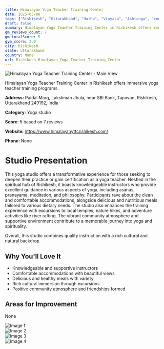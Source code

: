 ```yaml
---
title: Himalayan Yoga Teacher Training Center
date: 2025-03-08
tags: ["Rishikesh", "Uttarakhand", "Hatha", "Vinyasa", "Ashtanga", "community", "immersive experience", "Rishikesh"]  
draft: false
summary: Himalayan Yoga Teacher Training Center in Rishikesh offers immersive yoga teacher training programs.
gm_reviews_count: 7
gm_totalScore: 5
gym_score: 3.0
city: Rishikesh
state: Uttarakhand
country: None
url: Rishikesh_Himalayan_Yoga_Teacher_Training_Center
---
```


<div className="aspect-[16/9] relative my-8">
  <img 
    src="https://lh5.googleusercontent.com/p/AF1QipPXXW3KOkcsY71hDXJ3Swn6qaaXRAjl5e3xNMl1=w1920-h1080-k-no"
    alt="Himalayan Yoga Teacher Training Center - Main View"
    className="object-cover absolute inset-0 w-full h-full rounded-lg"
  />
</div>

Himalayan Yoga Teacher Training Center in Rishikesh offers immersive yoga teacher training programs.

**Address:** Paidal Marg, Lakshman Jhula, near SBI Bank, Tapovan, Rishikesh, Uttarakhand 249192, India

**Category:** Yoga studio

**Score:** 5 based on 7 reviews

**Website:** https://www.himalayanyttcrishikesh.com/

**Phone:** None

# Studio Presentation

This yoga studio offers a transformative experience for those seeking to deepen their practice or gain certification as a yoga teacher. Nestled in the spiritual hub of Rishikesh, it boasts knowledgeable instructors who provide excellent guidance in various aspects of yoga, including asanas, pranayama, meditation, and philosophy. Participants rave about the clean and comfortable accommodations, alongside delicious and nutritious meals tailored to various dietary needs. The studio also enhances the training experience with excursions to local temples, nature hikes, and adventure activities like river rafting. The vibrant community atmosphere and supportive environment contribute to a memorable journey into yoga and spirituality.

Overall, this studio combines quality instruction with a rich cultural and natural backdrop.

## Why You'll Love It

- Knowledgeable and supportive instructors
- Comfortable accommodations with beautiful views
- Delicious and healthy meals with variety
- Rich cultural immersion through excursions
- Positive community atmosphere and friendships formed

## Areas for Improvement

None

<div className="grid grid-cols-1 xl:grid-cols-2 gap-4 my-8">
<div className="aspect-[4/3] relative"><img src="https://lh3.googleusercontent.com/p/AF1QipOx8dZWGcshv3i2bvMdyPYU31IlP-slZ7qSfnLZ=w1920-h1080-k-no" alt="Image 1" className="object-cover absolute inset-0 w-full h-full rounded-lg" /></div>
<div className="aspect-[4/3] relative"><img src="https://lh5.googleusercontent.com/p/AF1QipM-ALuG9HYN4WuVb1XJxcJjKpHyyxUUJpFuKcJh=w1920-h1080-k-no" alt="Image 2" className="object-cover absolute inset-0 w-full h-full rounded-lg" /></div>
<div className="aspect-[4/3] relative"><img src="https://lh5.googleusercontent.com/p/AF1QipMlpO3Xad5MyprAVkoRSbV0QbjxF9tCErtIzYZW=w1920-h1080-k-no" alt="Image 3" className="object-cover absolute inset-0 w-full h-full rounded-lg" /></div>
<div className="aspect-[4/3] relative"><img src="https://lh5.googleusercontent.com/p/AF1QipMgTMBnE7aHd6MyJHfQ4zC6Qpl6ylUro1-RgGrU=w1920-h1080-k-no" alt="Image 4" className="object-cover absolute inset-0 w-full h-full rounded-lg" /></div>
</div>